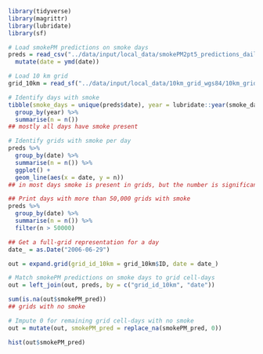 
```r
library(tidyverse)
library(magrittr)
library(lubridate)
library(sf)
```

```r
# Load smokePM predictions on smoke days
preds = read_csv("../data/input/local_data/smokePM2pt5_predictions_daily_10km_20060101-20201231.csv") %>% 
  mutate(date = ymd(date))

# Load 10 km grid
grid_10km = read_sf("../data/input/local_data/10km_grid_wgs84/10km_grid_wgs84.shp")
```

```r
# Identify days with smoke
tibble(smoke_days = unique(preds$date), year = lubridate::year(smoke_days)) %>% 
  group_by(year) %>% 
  summarise(n = n())
## mostly all days have smoke present
```

```r
# Identify grids with smoke per day
preds %>% 
  group_by(date) %>% 
  summarise(n = n()) %>% 
  ggplot() +
  geom_line(aes(x = date, y = n))
## in most days smoke is present in grids, but the number is significantly different
```

```r
## Print days with more than 50,000 grids with smoke 
preds %>% 
  group_by(date) %>% 
  summarise(n = n()) %>% 
  filter(n > 50000)
```

```r
## Get a full-grid representation for a day
date_ = as.Date("2006-06-29")

out = expand.grid(grid_id_10km = grid_10km$ID, date = date_)

# Match smokePM predictions on smoke days to grid cell-days
out = left_join(out, preds, by = c("grid_id_10km", "date"))

sum(is.na(out$smokePM_pred))
## grids with no smoke
```

```r
# Impute 0 for remaining grid cell-days with no smoke
out = mutate(out, smokePM_pred = replace_na(smokePM_pred, 0))

hist(out$smokePM_pred)
```
